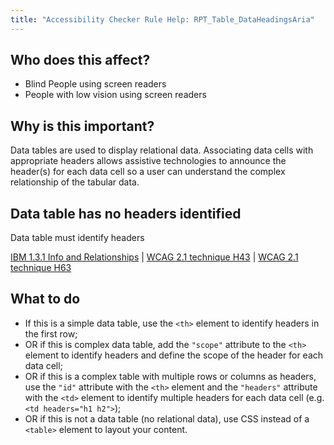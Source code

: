 ```yaml
---
title: "Accessibility Checker Rule Help: RPT_Table_DataHeadingsAria"
---
```


<div className="toolHelp">
<Row>
<Column colLg={5} colMd={3} colSm={4} className="toolLeft">

## Who does this affect?


* Blind People using screen readers
* People with low vision using screen readers


## Why is this important?

Data tables are used to display relational data. Associating data cells with appropriate headers allows assistive technologies to announce the header(s) for each data cell so a user can understand the complex relationship of the tabular data.

</Column>
<Column colLg={11} colMd={5} colSm={4} className="toolMain">

<div id="locLevel"></div>

## Data table has no headers identified
Data table must identify headers

[IBM 1.3.1 Info and Relationships](https://www.ibm.com/able/guidelines/ci162/info_and_relationships.html) | [WCAG 2.1 technique H43](https://www.w3.org/WAI/WCAG21/Techniques/html/H43) | [WCAG 2.1 technique H63](https://www.w3.org/WAI/WCAG21/Techniques/html/H63)

<div id="locSnippet"></div>

## What to do

 * If this is a simple data table, use the `<th>` element to identify headers in the first row;
 * OR if this is complex data table, add the `"scope"` attribute to the `<th>` element to identify headers and define the scope of the header for each data cell;
 * OR if this is a complex table with multiple rows or columns as headers, use the `"id"` attribute with the `<th>` element and the `"headers"` attribute with the `<td>` element to identify multiple headers for each data cell (e.g. `<td headers="h1 h2">`);
 * OR if this is not a data table (no relational data), use CSS instead of a `<table>` element to layout your content.

</Column>
</Row>
</div>

